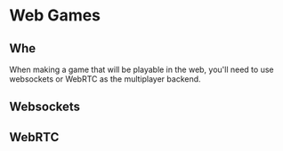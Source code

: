# Web Games

## Whe

When making a game that will be playable in the web, you'll need to use
websockets or WebRTC as the multiplayer backend. 

## Websockets

## WebRTC